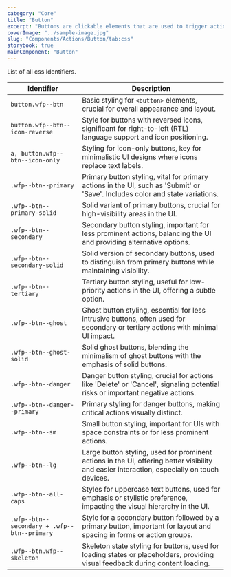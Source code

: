 ```yaml
---
category: "Core"
title: "Button"
excerpt: "Buttons are clickable elements that are used to trigger actions."
coverImage: "../sample-image.jpg"
slug: "Components/Actions/Button/tab:css"
storybook: true
mainComponent: "Button"
---
```


List of all css Identifiers.

| Identifier                                  | Description                                                                                                                                 |
| ------------------------------------------- | ------------------------------------------------------------------------------------------------------------------------------------------- |
| `button.wfp--btn`                           | Basic styling for `<button>` elements, crucial for overall appearance and layout.                                                           |
| `button.wfp--btn--icon-reverse`             | Style for buttons with reversed icons, significant for right-to-left (RTL) language support and icon positioning.                           |
| `a, button.wfp--btn--icon-only`             | Styling for icon-only buttons, key for minimalistic UI designs where icons replace text labels.                                             |
| `.wfp--btn--primary`                        | Primary button styling, vital for primary actions in the UI, such as 'Submit' or 'Save'. Includes color and state variations.               |
| `.wfp--btn--primary-solid`                  | Solid variant of primary buttons, crucial for high-visibility areas in the UI.                                                              |
| `.wfp--btn--secondary`                      | Secondary button styling, important for less prominent actions, balancing the UI and providing alternative options.                         |
| `.wfp--btn--secondary-solid`                | Solid version of secondary buttons, used to distinguish from primary buttons while maintaining visibility.                                  |
| `.wfp--btn--tertiary`                       | Tertiary button styling, useful for low-priority actions in the UI, offering a subtle option.                                               |
| `.wfp--btn--ghost`                          | Ghost button styling, essential for less intrusive buttons, often used for secondary or tertiary actions with minimal UI impact.            |
| `.wfp--btn--ghost-solid`                    | Solid ghost buttons, blending the minimalism of ghost buttons with the emphasis of solid buttons.                                           |
| `.wfp--btn--danger`                         | Danger button styling, crucial for actions like 'Delete' or 'Cancel', signaling potential risks or important negative actions.              |
| `.wfp--btn--danger--primary`                | Primary styling for danger buttons, making critical actions visually distinct.                                                              |
| `.wfp--btn--sm`                             | Small button styling, important for UIs with space constraints or for less prominent actions.                                               |
| `.wfp--btn--lg`                             | Large button styling, used for prominent actions in the UI, offering better visibility and easier interaction, especially on touch devices. |
| `.wfp--btn--all-caps`                       | Styles for uppercase text buttons, used for emphasis or stylistic preference, impacting the visual hierarchy in the UI.                     |
| `.wfp--btn--secondary + .wfp--btn--primary` | Style for a secondary button followed by a primary button, important for layout and spacing in forms or action groups.                      |
| `.wfp--btn.wfp--skeleton`                   | Skeleton state styling for buttons, used for loading states or placeholders, providing visual feedback during content loading.              |
